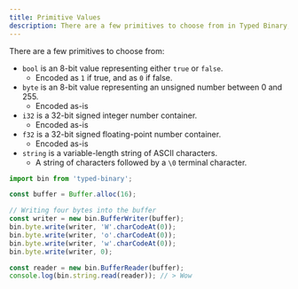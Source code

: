 ```yaml
---
title: Primitive Values
description: There are a few primitives to choose from in Typed Binary, here is a quick rundown.
---
```


There are a few primitives to choose from:

- `bool` is an 8-bit value representing either `true` or `false`.
  - Encoded as `1` if true, and as `0` if false.
- `byte` is an 8-bit value representing an unsigned number between 0 and 255.
  - Encoded as-is
- `i32` is a 32-bit signed integer number container.
  - Encoded as-is
- `f32` is a 32-bit signed floating-point number container.
  - Encoded as-is
- `string` is a variable-length string of ASCII characters.
  - A string of characters followed by a `\0` terminal character.

```ts
import bin from 'typed-binary';

const buffer = Buffer.alloc(16);

// Writing four bytes into the buffer
const writer = new bin.BufferWriter(buffer);
bin.byte.write(writer, 'W'.charCodeAt(0));
bin.byte.write(writer, 'o'.charCodeAt(0));
bin.byte.write(writer, 'w'.charCodeAt(0));
bin.byte.write(writer, 0);

const reader = new bin.BufferReader(buffer);
console.log(bin.string.read(reader)); // > Wow
```
